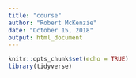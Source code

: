 ```yaml
---
title: "course"
author: "Robert McKenzie"
date: "October 15, 2018"
output: html_document
---
```


```r
knitr::opts_chunk$set(echo = TRUE)
library(tidyverse)
```
